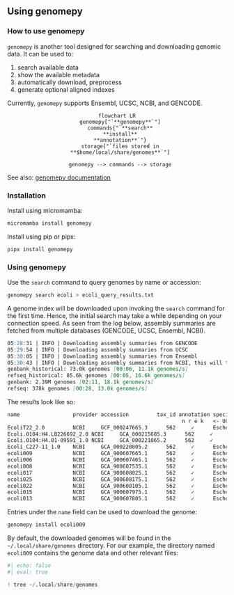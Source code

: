 ## Using genomepy

### How to use genomepy

`genomepy` is another tool designed for searching and downloading genomic data. It can be used to:

1. search available data
2. show the available metadata
3. automatically download, preprocess
4. generate optional aligned indexes

Currently, `genomepy` supports Ensembl, UCSC, NCBI, and GENCODE.

<center>

```mermaid
flowchart LR
  genomepy["`**genomepy**`"]
  commands{"`**search**
  **install**
  **annotation**`"}
  storage["`files stored in
  **$home/local/share/genomes**`"]
  
  genomepy --> commands --> storage
```

</center>

See also: [genomepy documentation](https://github.com/vanheeringen-lab/genomepy)

### Installation

Install using micromamba:
```bash
micromamba install genomepy
```

Install using pip or pipx:
```bash
pipx install genomepy
```

### Using genomepy

Use the `search` command to query genomes by name or accession:
```bash
genomepy search ecoli > ecoli_query_results.txt
```

A genome index will be downloaded upon invoking the `search` command for the first time. Hence, the initial search may take a while depending on your connection speed. As seen from the log below, assembly summaries are fetched from multiple databases (GENCODE, UCSC, Ensembl, NCBI).

```md
05:28:31 | INFO | Downloading assembly summaries from GENCODE
05:29:54 | INFO | Downloading assembly summaries from UCSC
05:30:05 | INFO | Downloading assembly summaries from Ensembl
05:30:43 | INFO | Downloading assembly summaries from NCBI, this will take a while...
genbank_historical: 73.0k genomes [00:06, 11.1k genomes/s]
refseq_historical: 85.6k genomes [00:05, 16.6k genomes/s]
genbank: 2.39M genomes [02:11, 18.1k genomes/s]
refseq: 378k genomes [00:28, 13.0k genomes/s] 
```

The results look like so:
```md
name                 provider accession         tax_id annotation species                                  other_info                              
                                                        n r e k   <- UCSC options (see help)                                                       
EcoliT22_2.0         NCBI     GCF_000247665.3      562     ✓      Escherichia coli O157:H43 str. T22       BAYGEN                                  
Ecoli.O104:H4.LB226692_2.0 NCBI     GCA_000215685.3      562     ✓      Escherichia coli O104:H4 str. LB226692   Life Technologies                       
Ecoli.O104:H4.01-09591_1.0 NCBI     GCA_000221065.2      562     ✓      Escherichia coli O104:H4 str. 01-09591   Life Technologies                       
Ecoli_C227-11_1.0    NCBI     GCA_000220805.2      562     ✓      Escherichia coli O104:H4 str. C227-11    PacBio                                  
ecoli009             NCBI     GCA_900607665.1      562     ✓      Escherichia coli                         BIOZENTRUM, UNIVERSITY OF BASEL         
ecoli006             NCBI     GCA_900607465.1      562     ✓      Escherichia coli                         BIOZENTRUM, UNIVERSITY OF BASEL         
ecoli008             NCBI     GCA_900607535.1      562     ✓      Escherichia coli                         BIOZENTRUM, UNIVERSITY OF BASEL         
ecoli017             NCBI     GCA_900608025.1      562     ✓      Escherichia coli                         BIOZENTRUM, UNIVERSITY OF BASEL         
ecoli025             NCBI     GCA_900608175.1      562     ✓      Escherichia coli                         BIOZENTRUM, UNIVERSITY OF BASEL         
ecoli022             NCBI     GCA_900608105.1      562     ✓      Escherichia coli                         BIOZENTRUM, UNIVERSITY OF BASEL         
ecoli015             NCBI     GCA_900607975.1      562     ✓      Escherichia coli                         BIOZENTRUM, UNIVERSITY OF BASEL         
ecoli013             NCBI     GCA_900607805.1      562     ✓      Escherichia coli                         BIOZENTRUM, UNIVERSITY OF BASEL       
```

Entries under the `name` field can be used to download the genome:
```bash
genomepy install ecoli009
```

By default, the downloaded genomes will be found in the `~/.local/share/genomes` directory. For our example, the directory named `ecoli009` contains the genome data and other relevant files:

```python
#| echo: false
#| eval: true

! tree ~/.local/share/genomes
```